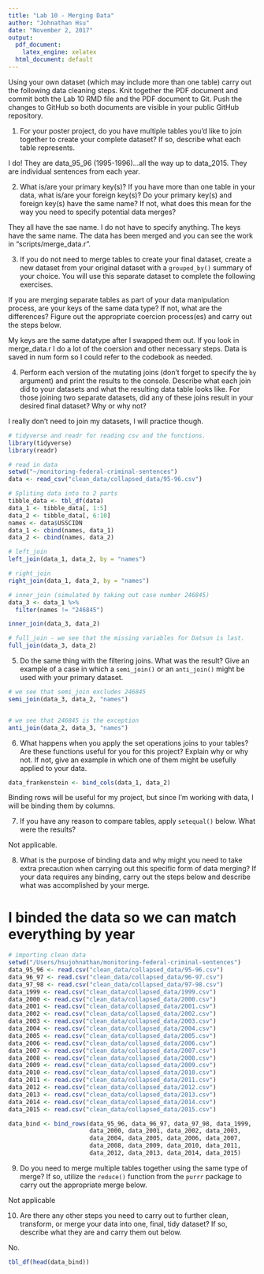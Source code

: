 ```yaml
---
title: "Lab 10 - Merging Data"
author: "Johnathan Hsu"
date: "November 2, 2017"
output:
  pdf_document: 
    latex_engine: xelatex
  html_document: default
---
```


Using your own dataset (which may include more than one table) carry out the following data cleaning steps. Knit together the PDF document and commit both the Lab 10 RMD file and the PDF document to Git. Push the changes to GitHub so both documents are visible in your public GitHub repository. 

1. For your poster project, do you have multiple tables you'd like to join together to create your complete dataset? If so, describe what each table represents. 

I do! They are data_95_96 (1995-1996)...all the way up to data_2015. They are individual sentences from each year.

2. What is/are your primary key(s)? If you have more than one table in your data, what is/are your foreign key(s)? Do your primary key(s) and foreign key(s) have the same name? If not, what does this mean for the way you need to specify potential data merges?

They all have the sae name. I do not have to specify anything. The keys have the same name. The data has been merged and you can see the work in "scripts/merge_data.r". 

3. If you do not need to merge tables to create your final dataset, create a new dataset from your original dataset with a `grouped_by()` summary of your choice. You will use this separate dataset to complete the following exercises. 

If you are merging separate tables as part of your data manipulation process, are your keys of the same data type? If not, what are the differences? Figure out the appropriate coercion process(es) and carry out the steps below. 

My keys are the same datatype after I swapped them out. If you look in merge_data.r I do a lot of the coersion and other necessary steps. Data is saved in num form so I could refer to the codebook as needed.

4. Perform each version of the mutating joins (don't forget to specify the `by` argument) and print the results to the console. Describe what each join did to your datasets and what the resulting data table looks like. For those joining two separate datasets, did any of these joins result in your desired final dataset? Why or why not?

I really don't need to join my datasets, I will practice though.

```r
# tidyverse and readr for reading csv and the functions.
library(tidyverse)
library(readr)

# read in data
setwd("~/monitoring-federal-criminal-sentences")
data <- read_csv("clean_data/collapsed_data/95-96.csv")

# Spliting data into to 2 parts
tibble_data <- tbl_df(data)
data_1 <- tibble_data[, 1:5]
data_2 <- tibble_data[, 6:10]
names <- data$USSCIDN
data_1 <- cbind(names, data_1)
data_2 <- cbind(names, data_2)

# left_join 
left_join(data_1, data_2, by = "names")

# right_join
right_join(data_1, data_2, by = "names")

# inner_join (simulated by taking out case number 246845)
data_3 <- data_1 %>%
  filter(names != "246845")

inner_join(data_3, data_2)

# full_join - we see that the missing variables for Datsun is last.
full_join(data_3, data_2)
```

5. Do the same thing with the filtering joins. What was the result? Give an example of a case in which a `semi_join()` or an `anti_join()` might be used with your primary dataset.

```r
# we see that semi_join excludes 246845
semi_join(data_3, data_2, "names")


# we see that 246845 is the exception
anti_join(data_2, data_3, "names")
```

6. What happens when you apply the set operations joins to your tables? Are these functions useful for you for this project? Explain why or why not. If not, give an example in which one of them might be usefully applied to your data. 

```r
data_frankenstein <- bind_cols(data_1, data_2)
```

Binding rows will be useful for my project, but since I'm working with data, I will be binding them by columns.

7. If you have any reason to compare tables, apply `setequal()` below. What were the results? 

Not applicable.


8. What is the purpose of binding data and why might you need to take extra precaution when carrying out this specific form of data merging? If your data requires any binding, carry out the steps below and describe what was accomplished by your merge.

# I binded the data so we can match everything by year
```r
# importing clean data
setwd("/Users/hsujohnathan/monitoring-federal-criminal-sentences")
data_95_96 <- read.csv("clean_data/collapsed_data/95-96.csv")
data_96_97 <- read.csv("clean_data/collapsed_data/96-97.csv")
data_97_98 <- read.csv("clean_data/collapsed_data/97-98.csv")
data_1999 <- read.csv("clean_data/collapsed_data/1999.csv")
data_2000 <- read.csv("clean_data/collapsed_data/2000.csv")
data_2001 <- read.csv("clean_data/collapsed_data/2001.csv")
data_2002 <- read.csv("clean_data/collapsed_data/2002.csv")
data_2003 <- read.csv("clean_data/collapsed_data/2003.csv")
data_2004 <- read.csv("clean_data/collapsed_data/2004.csv")
data_2005 <- read.csv("clean_data/collapsed_data/2005.csv")
data_2006 <- read.csv("clean_data/collapsed_data/2006.csv") 
data_2007 <- read.csv("clean_data/collapsed_data/2007.csv") 
data_2008 <- read.csv("clean_data/collapsed_data/2008.csv") 
data_2009 <- read.csv("clean_data/collapsed_data/2009.csv") 
data_2010 <- read.csv("clean_data/collapsed_data/2010.csv") 
data_2011 <- read.csv("clean_data/collapsed_data/2011.csv") 
data_2012 <- read.csv("clean_data/collapsed_data/2012.csv") 
data_2013 <- read.csv("clean_data/collapsed_data/2013.csv") 
data_2014 <- read.csv("clean_data/collapsed_data/2014.csv") 
data_2015 <- read.csv("clean_data/collapsed_data/2015.csv") 

data_bind <- bind_rows(data_95_96, data_96_97, data_97_98, data_1999,
                       data_2000, data_2001, data_2002, data_2003,
                       data_2004, data_2005, data_2006, data_2007,
                       data_2008, data_2009, data_2010, data_2011,
                       data_2012, data_2013, data_2014, data_2015)
```

9. Do you need to merge multiple tables together using the same type of merge? If so, utilize the `reduce()` function from the `purrr` package to carry out the appropriate merge below. 

Not applicable

10. Are there any other steps you need to carry out to further clean, transform, or merge your data into one, final, tidy dataset? If so, describe what they are and carry them out below.

No. 

```r
tbl_df(head(data_bind))
```









